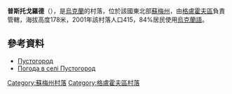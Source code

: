 {{coord|51|50|55|N|34|7|57|E|scale:100000_region:UA|display=title}}

'''普斯托戈羅德'''（{{lang-uk|Пустогород}}），是[[烏克蘭|烏克蘭]]的村落，位於該國東北部[[蘇梅州|蘇梅州]]，由[[格盧霍夫區|格盧霍夫區]]負責管轄，海拔高度178米，2001年該村落人口415，84%居民使用[[烏克蘭語|烏克蘭語]]。

==參考資料==
*[http://w1.c1.rada.gov.ua/pls/z7502/A005?rdat1=02.02.2010&rf7571=28928 Пустогород]{{dead link|date=2018年3月 |bot=InternetArchiveBot |fix-attempted=yes }}
* [http://weather.in.ua/ua/symskaja/21863 Погода в селі Пустогород] {{Wayback|url=http://weather.in.ua/ua/symskaja/21863 |date=20111219234153 }}

{{DEFAULTSORT:Пустогород}}

[[Category:蘇梅州村落|Category:蘇梅州村落]]
[[Category:格盧霍夫區村落|Category:格盧霍夫區村落]]


{{Sumy-geo-stub}}